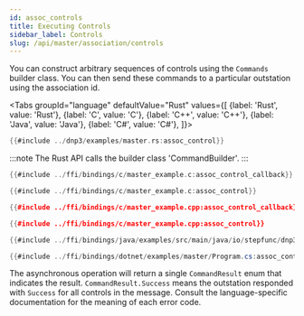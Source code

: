 ```yaml
---
id: assoc_controls
title: Executing Controls
sidebar_label: Controls
slug: /api/master/association/controls
---
```



You can construct arbitrary sequences of controls using the `Commands` builder class. You can then send these commands to a particular outstation using the association id.


<Tabs
groupId="language"
defaultValue="Rust"
values={[
{label: 'Rust', value: 'Rust'},
{label: 'C', value: 'C'},
{label: 'C++', value: 'C++'},
{label: 'Java', value: 'Java'},
{label: 'C#', value: 'C#'},
]}>
<TabItem value="Rust">

```rust
{{#include ../dnp3/examples/master.rs:assoc_control}}
```

:::note
The Rust API calls the builder class 'CommandBuilder'.
:::
</TabItem>
<TabItem value="C">

```c
{{#include ../ffi/bindings/c/master_example.c:assoc_control_callback}}

{{#include ../ffi/bindings/c/master_example.c:assoc_control}}
```

</TabItem>
<TabItem value="C++">

```cpp
{{#include ../ffi/bindings/c/master_example.cpp:assoc_control_callback}}

{{#include ../ffi/bindings/c/master_example.cpp:assoc_control}}
```

</TabItem>
<TabItem value="Java">

```java
{{#include ../ffi/bindings/java/examples/src/main/java/io/stepfunc/dnp3/examples/MasterExample.java:assoc_control}}
```

</TabItem>
<TabItem value="C#">

```csharp
{{#include ../ffi/bindings/dotnet/examples/master/Program.cs:assoc_control}}
```

</TabItem>
</Tabs>

The asynchronous operation will return a single `CommandResult` enum that indicates the result. `CommandResult.Success` means the outstation responded with `Success` for all controls in the message. Consult the language-specific documentation for the meaning
of each error code.